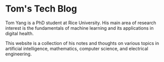 # Tom's Tech Blog

Tom Yang is a PhD student at Rice University.
His main area of research interest is the fundamentals of machine learning
and its applications in digital health.

This website is a collection of his notes and thoughts on various topics
in artificial intelligence, mathematics, computer science, and electrical engineering.
